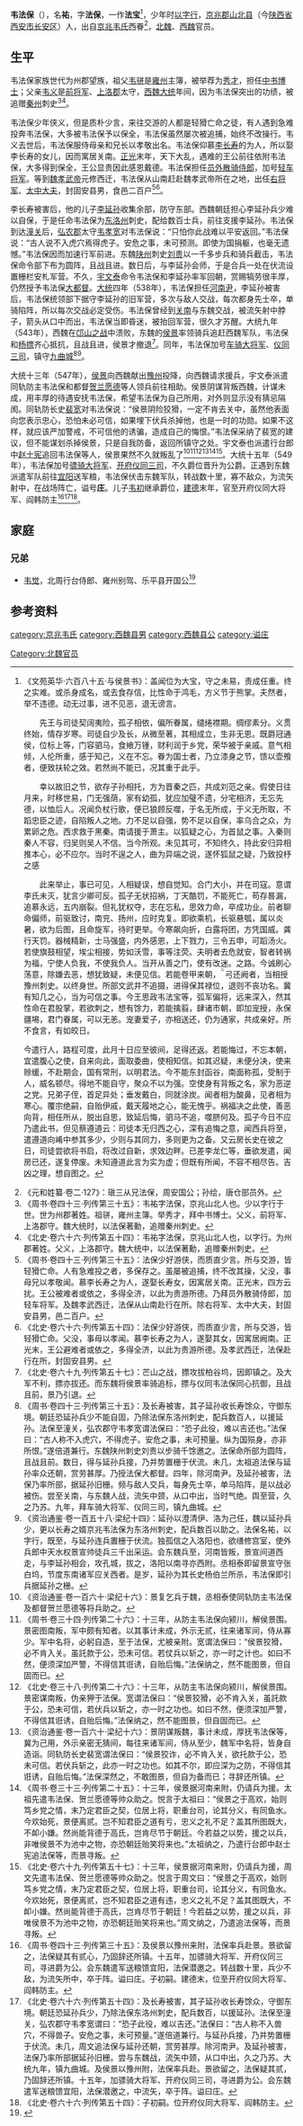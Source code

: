 '''韦法保'''（{{bd|？||549年||}}），名'''祐'''，字'''法保'''，一作'''法宝'''<ref>《文苑英华·六百八十五·与侯景书》：盖闻位为大宝，守之未易，责成任重。终之实难。或杀身成名，或去食存信，比性命于鸿毛，方义节于熊掌。夫然者，举不违德。动无过事，进不见恶，退无谤言。 

　　先王与司徒契阔夷险，孤子相依，偏所眷属，缱绻襟期。绸缪素分。义贯终始，情存岁寒。司徒自少及长，从微至著，其相成立，生非无恩。既爵冠通侯，位标上等，门容驷马，食飨万锺，财利润于乡党，荣华被于亲戚。意气相倾，人伦所重，感于知己，义在不忘。眷为国士者，乃立漆身之节，馈以壶飧者，便致扶轮之效。若然尚不能已，况其重于此乎。 

　　幸以故旧之节，欲存子孙相托，方为晋秦之匹，共成刘范之亲。假使日往月来，时移世易，门无强荫，家有幼孤，犹应加璧不遗，分宅相济，无忘先德，以恤后人。况闻负杖行歌，便已狼顾反噬，于名无所成，于义无所取，不蹈忠臣之迹，自陷叛人之地。力不足以自强，势不足以自保，率乌合之众，为累卵之危。西求救于黑秦。南请援于萧主。以狐疑之心，为首鼠之事。入秦则秦人不容，归吴则吴人不信。当今所观。未见其可，不知终久，持此安归异相推本心，必不应尔。当时不逞之人，曲为异端之说，遂怀狐鼠之疑，乃致投杼之感 

　　此来举止，事已可见，人相疑误，想自觉知。合门大小，并在司寇。意谓李氏未灭，犹言少卿可反。孤子无状招祸，丁天酷罚，不能死亡，苟存晷漏，追慕永远，五内崩裂。但礼犹权夺，志在忘私，思效力命，卒成功业。前者聊命偏师，前驱致讨，南兖、扬州，应时克复。即欲乘机，长驱悬瓠，属以炎暑，欲为后图，且命旋军，待时更举。今寒飙向折，白露将团，方凭国威。龚行天罚。器械精新，士马强盛，内外感恩，上下戮力，三令五申，可蹈汤火。若使旗鼓相望，埃尘相接，势如沃雪，事等注荧。夫明者去危就安，智者转祸为福，宁使人负我，不使我负人。当开从善之门，使有改迷。之路。今诚刷心荡意，除嫌去恶，想犹致疑，未便见信。若能卷甲来朝，弓还阙者，当相授豫州刺史。以终身世。所部文武并不追摄，进得保其禄位，退则不丧功名。冀有知几之心，当为可信之事。今王思政韦法宝等，弧军偏将，远来深入，然其性命在君股掌，若欲刺之，想有馀力，若能擒翦，肆诸市朝，即加宠授，永保疆埸，君门眷属，可以无恙。宠妻爱子，亦相送还，仍为通家，共成亲好。所不食言，有如皎日。 

今遣行人，路程可度，此月十日应至彼间，足得还返。若能悔过，不忘本朝，宜遣腹心之使，自来向此，面取委曲，使相知信。如其迟疑，未便分决，使来赊缓，不赴期会，国有常刑，以明君法。今不能东封函谷，南面称孤，受制于人，威名顿尽。得地不能自守，聚众不以为强。空使身有背叛之名，家为恶逆之党。兄弟子侄，首足异处；垂发戴白，同就涂炭。闻者相为酸鼻，见者相为寒心。覆宗绝嗣，自贻伊戚，戴天履地之心，能无愧乎。祸福决之此使，善恶向背，相任所从，脱出自思，致延后悔，驷马不追，噬脐何及。孤子今日不应乃遣此书，但见蔡遵道云：司徒本无归西之心，深有追悔之意，闻西兵将至，遣遵道向崤中参其多少，少则与其同力，多则更为之备。又云房长史在彼之日，司徒尝欲将书启，将改过自新，求效边畔。已差李龙仁等，垂欲发遣，闻房已还，遂复停废。未知遵道此言为实为虚；但既有所闻，不容不相尽告。吉凶之理，想自图之。</ref>，少年时[[以字行|以字行]]，[[京兆郡|京兆郡]][[山北县|山北县]]（今[[陕西省|陕西省]][[西安市|西安市]][[长安区_(西安市)|长安区]]）人，出自[[京兆韦氏|京兆韦氏]]西眷<ref>《元和姓纂·卷二·127》：瑱三从兄法保，周安国公；孙绘，唐仓部员外。</ref>，[[北魏|北魏]]、[[西魏|西魏]]官员。

==生平==
韦法保家族世代为州郡望族，祖父[[韦骈|韦骈]]是[[雍州_(后赵)|雍州]]主簿，被举荐为[[秀才|秀才]]，担任[[中书博士|中书博士]]；父亲[[韦义|韦义]]是[[前将军|前将军]]、[[上洛郡|上洛郡]]太守，[[西魏|西魏]][[大统_(西魏)|大统]]年间，因为韦法保突出的功绩，被追赠[[秦州_(古代)|秦州]]刺史<ref>《周书·卷四十三·列传第三十五》：韦祐字法保，京兆山北人也。少以字行于世。世为州郡著姓。祖骈，雍州主簿。举秀才，拜中书博士。父义，前将军、上洛郡守。魏大统时，以法保著勳，追赠秦州刺史。</ref><ref>《北史·卷六十六·列传第五十四》：韦祐字法保，京兆山北人也，以字行。为州郡著姓。父义，上洛郡守。魏大统中，以法保著勳，追赠秦州刺史。</ref>。

韦法保少年侠义，但是质朴少言，来往交游的人都是轻猾亡命之徒，有人遇到急难投奔韦法保，大多被韦法保予以保全，韦法保虽然屡次被追捕，始终不改操行。韦义去世后，韦法保服侍母亲和兄长以孝敬出名。韦法保仰慕[[李长寿|李长寿]]的为人，所以娶李长寿的女儿，因而寓居关南。[[正光|正光]]末年，天下大乱，遇难的王公前往依附韦法保，大多得到保全，王公显贵因此感恩戴德。韦法保担任[[员外散骑侍郎|员外散骑侍郎]]，加号[[轻车将军|轻车将军]]。等到[[魏孝武帝|魏孝武帝]]元修西迁，韦法保从山南赶赴魏孝武帝所在之地，出任[[右将军|右将军]]、[[太中大夫|太中大夫]]，封固安县男，食邑二百户<ref>《周书·卷四十三·列传第三十五》：法保少好游侠，而质直少言。所与交游，皆轻猾亡命。人有急难投之者，多保存之。虽屡被追捕，终不改其操，父没，事母兄以孝敬闻。慕李长寿之为人，遂娶长寿女，因寓居关南。正光末，四方云扰。王公被难者或依之，多得全济，以此为贵游所德。乃拜员外散骑侍郎，加轻车将军。及魏孝武西迁，法保从山南赴行在所。除右将军、太中大夫，封固安县男，邑二百户。</ref><ref>《北史·卷六十六·列传第五十四》：法保少好游侠，而质直少言，所与交游，皆轻猾亡命。父没，事母以孝闻。慕李长寿之为人，遂娶其女，因寓居阙南。正光末，王公避难者或依之，多得全济，以此为贵游所德。及孝武西迁，法保赴行在所，封固安县男。</ref>。

李长寿被害后，他的儿子[[李延孙|李延孙]]收集余部，防守东部。西魏朝廷担心李延孙兵少难以自保，于是任命韦法保为[[东洛州|东洛州]]刺史，配给数百士兵，前往支援李延孙。韦法保到达[[潼关|潼关]]后，[[弘农郡|弘农郡]]太守[[韦孝宽|韦孝宽]]对韦法保说：“只怕你此战难以平安返回。”韦法保说：“古人说不入虎穴焉得虎子。安危之事，未可预测。即使为国捐躯，也毫无遗憾。”韦法保因而加速行军前进。东魏[[陕州|陕州]]刺史[[刘贵|刘贵]]以一千多步兵和骑兵截击，韦法保命令部下布为圆阵，且战且进。数日后，与李延孙会师，于是合兵一处在伏流设置栅栏安札军营。不久，[[宇文泰|宇文泰]]命令韦法保和李延孙率军回朝，赏赐犒劳很丰厚，仍然授予韦法保[[大都督|大都督]]。[[大统_(西魏)|大统]]四年（538年），韦法保担任[[河南尹|河南尹]]，李延孙被害后，韦法保统领部下据守李延孙的旧军营，多次与敌人交战，每次都身先士卒，单骑陷阵，所以每次交战必定受伤。韦法保曾经到[[关南|关南]]与东魏交战，被流矢射中脖子，箭头从口中而出，韦法保当即昏迷，被抬回军营，很久才苏醒。大统九年（543年），西魏在[[邙山之战|邙山之战]]中溃败，东魏的[[侯景|侯景]]率领骑兵追赶西魏军队，韦法保和[[杨摽|杨摽]]齐心抵抗，且战且进，侯景才撤退<ref>《北史·卷六十九·列传第五十七》：芒山之战，摽攻拔柏谷坞，因即镇之。及大军不利，摽亦拔还。而东魏将侯景率骑追标，摽与仪同韦法保同心抗御，且战且前，景乃引退。</ref>。同年，韦法保加号[[车骑大将军|车骑大将军]]、[[仪同三司|仪同三司]]，镇守[[九曲城|九曲城]]<ref>《周书·卷四十三·列传第三十五》：及长寿被害，其子延孙收长寿馀众，守御东境。朝廷恐延孙兵少不能自固，乃除法保东洛州刺史，配兵数百人，以援延孙。法保至潼关，弘农郡守韦孝宽谓法保曰：“恐子此役，难以吉还也。”法保曰：“古人称不入虎穴，不得虎子。安危之事，未可预量。纵为国殒身，亦非所恨。”遂倍道兼行。东魏陕州刺史刘贵以步骑千馀邀之。法保命所部为圆阵，且战且前。数日，得与延孙兵接，乃并势置栅于伏流。未几，太祖追法保与延孙率众还朝，赏劳甚厚。乃授法保大都督。四年，除河南尹。及延孙被害，法保乃率所部，据延孙旧栅。频与敌人交兵，每身先士卒，单马陷阵，是以战必被伤。尝至关南，与东魏人战，流矢中颈，从口中出，当时气绝。舆至营，久之乃苏。九年，拜车骑大将军、仪同三司，镇九曲城。</ref><ref>《资治通鉴·卷一百五十八·梁纪十四》：延孙以澄清伊、洛为己任，魏以延孙兵少，更以长寿之婿京兆韦法保为东洛州刺史，配兵数百以助之。法保名祐，以字行，既至，与延孙连兵置栅于伏流。独孤信之入洛阳也，欲缮修宫室，使外兵郎中天水权景宣帅徒兵三千出采运。会东魏兵至，河南皆叛，景宣间道西走，与李延孙相会，攻孔城，拔之，洛阳以南寻亦西附。丞相泰即留景宣守张白坞，节度东南诸军应关西者。是岁，延孙为其长史杨伯兰所杀，韦法保即引兵据延孙之栅。</ref>。

大统十三年（547年），[[侯景|侯景]]向西魏献出[[豫州|豫州]]投降，向西魏请求援兵，宇文泰派遣同轨防主韦法保和都督[[贺兰愿德|贺兰愿德]]等人领兵前往相助。侯景阴谋背叛西魏，计谋未成，用丰厚的待遇安抚韦法保，希望韦法保为自己所用，对外则显示没有猜忌隔阂。同轨防长史[[裴宽_(南北朝)|裴宽]]对韦法保说：“侯景阴险狡猾，一定不肯去关中，虽然他表面向您表示忠心，恐怕未必可信，如果埋下伏兵杀掉他，也是一时的功勋。如果不这样，就应该严加警戒，不可信他的诱骗，造成自己的悔恨。”韦法保采纳了裴宽的建议，但不能谋划杀掉侯景，只是自我防备，返回所镇守之处。宇文泰也派遣行台郎中[[赵士宪|赵士宪]]追回韦法保等人，侯景果然不久就叛乱了<ref>《资治通鉴·卷一百六十·梁纪十六》：景复乞兵于魏，丞相泰使同轨防主韦法保及都督贺兰愿德等将兵助之。</ref><ref>《周书·卷三十四·列传第二十六》：十三年，从防主韦法保向颍川，解侯景围。景密图南叛，军中颇有知者。以其事计未成，外示无贰，往来诸军间，侍从寡少。军中名将，必躬自造，至于法保，尤被亲附。宽谓法保曰：“侯景狡猾，必不肯入关。虽託款于公，恐未可信。若仗兵以斩之，亦一时之计也。如曰不然，便须深加严警，不得信其诳诱，自贻后悔。”法保纳之，然不能图景，但自固而已。</ref><ref>《北史·卷三十八·列传第二十六》：十三年，从防主韦法保向颍川，解侯景围。景密谋南叛，伪亲狎于法保。宽谓法保曰：“侯景狡猾，必不肯入关，虽託款于公，恐未可信，若伏兵以斩之，亦一时之功也。如曰不然，便须深加严警，不得信其诳诱，自贻后悔。”法保纳之，然不能图景，但自固而已。</ref><ref>《资治通鉴·卷一百六十·梁纪十六》：景阴谋叛魏，事计未成，厚抚韦法保等，冀为己用，外示亲密无猜间，每往来诸军间，侍从至少，魏军中名将，皆身自造诣。同轨防长史裴宽谓法保曰：“侯景狡诈，必不肯入关，欲托款于公，恐未可信。若伏兵斩之，此亦一时之功也。如其不尔，即应深为之防，不得信其诳诱，自贻后悔。”法保深然之，不敢图景，但自为备而已；寻辞还所镇。</ref><ref>《周书·卷三十三·列传第二十五》：十三年，侯景据河南来附，仍请兵为援。太祖先遣韦法保、贺兰愿德等帅众助之。悦言于太祖曰：“侯景之于高欢，始则笃乡党之情，末乃定君臣之契，位居上将，职重台司，论其分义，有同鱼水。今欢始死，景便离贰。岂不知君臣之道有亏，忠义之礼不足？盖其所图既大，不卹小嫌。然尚能背德于高氏，岂肯尽节于朝廷。今若益之以势，援之以兵，非唯侯景不为池中之物，亦恐朝廷贻笑将来也。”太祖纳之，乃遣行台郎中赵士宪追法保等，而景寻叛。</ref><ref>《北史·卷六十九·列传第五十七》：十三年，侯景据河南来附，仍请兵为援，周文先遣韦法保、贺兰愿德等帅众助之。悦言于周文曰：“侯景之于高欢，始则笃乡党之情，末乃定君臣之契，位居上将，职重台司，论其分义，有同鱼水。今欢始死，景便离贰，岂不知君臣之道有违，忠义之礼不足？盖其图既大，不卹小嫌。然尚能背德于高氏，岂肯尽节于朝廷！今若益之以势，援之以兵，非唯侯景不为池中之物，亦恐朝廷贻笑将来也。”周文纳之，乃遣追法保等，而景寻叛。</ref>。大统十五年（549年），韦法保加号[[骠骑大将军|骠骑大将军]]、[[开府仪同三司|开府仪同三司]]，不久爵位晋升为公爵。正遇到东魏派遣军队前往[[宜阳|宜阳]]送军粮，韦法保伏击东魏军队，转战数十里，寡不敌众，为流矢射中，在战场阵亡，谥号'''庄'''。儿子[[韦初|韦初]]继承爵位，[[建德_(北周)|建德]]末年，官至开府仪同大将军、阎韩防主<ref>《周书·卷四十三·列传第三十五》：及侯景以豫州来附，法保率兵赴景。景欲留之，法保疑其有贰心，乃固辞还所镇。十五年，加骠骑大将军、开府仪同三司，寻进爵为公。会东魏遣军送粮馈宜阳，法保潜邀之。转战数十里，兵少不敌，为流矢所中，卒于阵。谥曰庄。子初嗣。建德末，位至开府仪同大将军、阎韩防主。</ref><ref>《北史·卷六十六·列传第五十四》：及长寿被害，其子延孙收长寿馀众，守御东境。朝廷恐延孙兵少，乃除法保东洛州刺史，配兵数百，以援延孙。法保至潼关，弘农郡守韦孝宽谓曰：“恐子此役，难以吉还。”法保曰：“古人称不入兽穴，不得兽子。安危之事，未可预量。”遂倍道兼行。与延孙兵接，乃并势置栅于伏流。未几，周文追法保与延孙还朝，赏劳甚厚。除河南尹。及延孙被害，法保乃率所部据延孙旧栅。尝与东魏战，流矢中颈，从口中出，久之乃苏。大统九年，镇九曲城。及侯景以豫州附，法保率兵赴。景欲留之，法保疑其贰，乃固辞还所镇。十五年，加骠骑大将军、开府仪同三司，寻进爵为公。会东魏遣军送粮馈宜阳，法保潜邀之，中流矢，卒于阵。谥曰庄。</ref><ref>《北史·卷六十六·列传第五十四》：子初嗣。位开府仪同大将军、阎韩防主。</ref>。

==家庭==
===兄弟===
*[[韦觉|韦觉]]，北周行台侍郎、雍州别驾、乐平县开国公<ref>{{Cite book | author =故宫博物院等 | title = 《新中国出土墓志·陕西卷〔肆〕》 | location = 北京市| publisher = 文物出版社| date= 2021年10月 | pages =97|ISBN =9787501072675| accessdate = 2021-01-30 | url = | language= zh-hant| quote = }}</ref>

==参考资料==
{{reflist}}

[[category:京兆韦氏|category:京兆韦氏]]
[[category:西魏县男|category:西魏县男]]
[[category:西魏县公|category:西魏县公]]
[[category:谥庄|category:谥庄]]
[[Category:北魏官员|Category:北魏官员]]